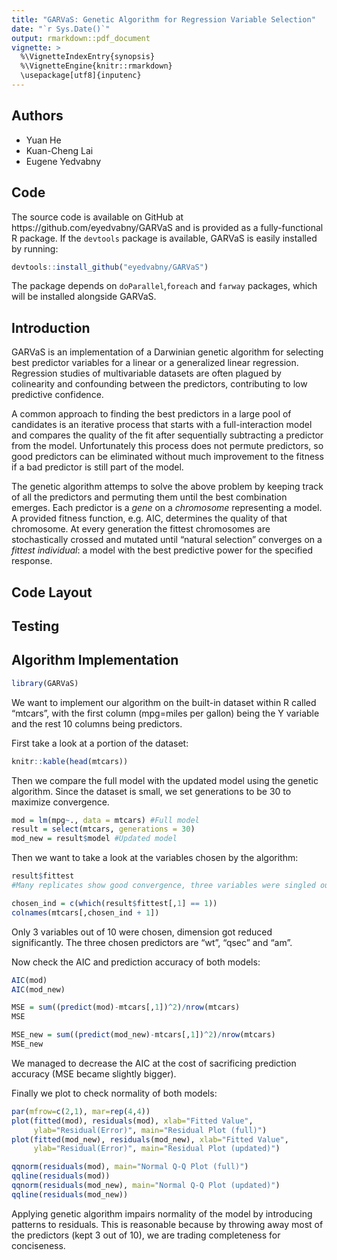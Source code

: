 ```yaml
---
title: "GARVaS: Genetic Algorithm for Regression Variable Selection"
date: "`r Sys.Date()`"
output: rmarkdown::pdf_document
vignette: >
  %\VignetteIndexEntry{synopsis}
  %\VignetteEngine{knitr::rmarkdown}
  \usepackage[utf8]{inputenc}
---
```


## Authors

* Yuan He
* Kuan-Cheng Lai
* Eugene Yedvabny

## Code

The source code is available on GitHub at https://github.com/eyedvabny/GARVaS and is provided as a fully-functional R package. If the `devtools` package is available, GARVaS is easily installed by running:

```r
devtools::install_github("eyedvabny/GARVaS")
```

The package depends on `doParallel`,`foreach` and `farway` packages, which will be installed alongside GARVaS.

## Introduction

GARVaS is an implementation of a Darwinian genetic algorithm for selecting best predictor variables for a linear or a generalized linear regression. Regression studies of multivariable datasets are often plagued by colinearity and confounding between the predictors, contributing to low predictive confidence.

A common approach to finding the best predictors in a large pool of candidates is an iterative process that starts with a full-interaction model and compares the quality of the fit after sequentially subtracting a predictor from the model. Unfortunately this process does not permute predictors, so good predictors can be eliminated without much improvement to the fitness if a bad predictor is still part of the model.

The genetic algorithm attemps to solve the above problem by keeping track of all the predictors and permuting them until the best combination emerges. Each predictor is a _gene_ on a _chromosome_ representing a model. A provided fitness function, e.g. AIC, determines the quality of that chromosome. At every generation the fittest chromosomes are stochastically crossed and mutated until "natural selection" converges on a _fittest individual_: a model with the best predictive power for the specified response.

## Code Layout

## Testing

## Algorithm Implementation

```r
library(GARVaS)
```

We want to implement our algorithm on the built-in dataset within R called  "mtcars", with the first column (mpg=miles per gallon) being the Y variable and the rest 10 columns being predictors.

First take a look at a portion of the dataset:
```r
knitr::kable(head(mtcars))
```

Then we compare the full model with the updated model using the genetic algorithm. Since the dataset is small, we set generations to be 30 to maximize convergence.

```r
mod = lm(mpg~., data = mtcars) #Full model
result = select(mtcars, generations = 30)
mod_new = result$model #Updated model
```

Then we want to take a look at the variables chosen by the algorithm:

```r
result$fittest
#Many replicates show good convergence, three variables were singled out.

chosen_ind = c(which(result$fittest[,1] == 1))
colnames(mtcars[,chosen_ind + 1])
```

Only 3 variables out of 10 were chosen, dimension got reduced significantly. The three chosen predictors are "wt", "qsec" and "am".

Now check the AIC and prediction accuracy of both models:

```r
AIC(mod)
AIC(mod_new)

MSE = sum((predict(mod)-mtcars[,1])^2)/nrow(mtcars)
MSE

MSE_new = sum((predict(mod_new)-mtcars[,1])^2)/nrow(mtcars)
MSE_new
```

We managed to decrease the AIC at the cost of sacrificing prediction accuracy (MSE became slightly bigger).

Finally we plot to check normality of both models:

```r
par(mfrow=c(2,1), mar=rep(4,4))
plot(fitted(mod), residuals(mod), xlab="Fitted Value",
     ylab="Residual(Error)", main="Residual Plot (full)")
plot(fitted(mod_new), residuals(mod_new), xlab="Fitted Value", 
     ylab="Residual(Error)", main="Residual Plot (updated)")

qqnorm(residuals(mod), main="Normal Q-Q Plot (full)")
qqline(residuals(mod))
qqnorm(residuals(mod_new), main="Normal Q-Q Plot (updated)")
qqline(residuals(mod_new))
```


Applying genetic algorithm impairs normality of the model by introducing patterns to residuals. This is reasonable because by throwing away most of the predictors (kept 3 out of 10), we are trading completeness for conciseness.
